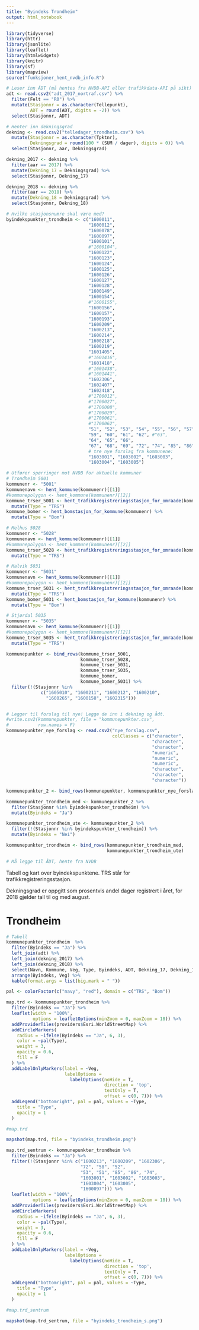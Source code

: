 ```yaml
---
title: "Byindeks Trondheim"
output: html_notebook
---
```


```r
library(tidyverse)
library(httr)
library(jsonlite)
library(leaflet)
library(htmlwidgets)
library(knitr)
library(sf)
library(mapview)
source("funksjoner_hent_nvdb_info.R")
```

```r
# Leser inn ÅDT (må hentes fra NVDB-API eller trafikkdata-API på sikt)
adt <- read.csv2("adt_2017_nortraf.csv") %>% 
  filter(Felt == "R0") %>% 
  mutate(Stasjonnr = as.character(Tellepunkt),
         ADT = round(ADT, digits = -2)) %>% 
  select(Stasjonnr, ADT)
```

```r
# Henter inn dekningsgrad
dekning <- read.csv2("telledager_trondheim.csv") %>% 
  mutate(Stasjonnr = as.character(Tpktnr),
         Dekningsgrad = round(100 * (SUM / dager), digits = 0)) %>% 
  select(Stasjonnr, aar, Dekningsgrad)

dekning_2017 <- dekning %>% 
  filter(aar == 2017) %>% 
  mutate(Dekning_17 = Dekningsgrad) %>% 
  select(Stasjonnr, Dekning_17)

dekning_2018 <- dekning %>% 
  filter(aar == 2018) %>% 
  mutate(Dekning_18 = Dekningsgrad) %>% 
  select(Stasjonnr, Dekning_18)

```

```r
# Hvilke stasjonsnumre skal være med?
byindekspunkter_trondheim <- c("1600011",
                               "1600012",
                               "1600078",
                               "1600097",
                               "1600101",
                               #"1600104",
                               "1600122",
                               "1600123",
                               "1600124",
                               "1600125",
                               "1600126",
                               "1600127",
                               "1600128",
                               "1600149",
                               "1600154",
                               #"1600155",
                               "1600156",
                               "1600157",
                               "1600193",
                               "1600209",
                               "1600213",
                               "1600214",
                               "1600218",
                               "1600219",
                               "1601405",
                               #"1601416",
                               "1601418",
                               #"1601438",
                               #"1601441",
                               "1602306",
                               "1602407",
                               "1602418",
                               #"1700012",
                               #"1700027",
                               #"1700008",
                               #"1700029",
                               #"1700061",
                               #"1700062",
                               "51", "52", "53", "54", "55", "56", "57", "58",
                               "59", "60", "61", "62", #"63", 
                               "64", "65", "66",
                               "67", "68", "69", "72", "74", "85", "86",
                               # tre nye forslag fra kommunene:
                               "1603001", "1603002", "1603003",
                               "1603004", "1603005")

```

```r
# Utfører spørringer mot NVDB for aktuelle kommuner
# Trondheim 5001
kommunenr <- "5001"
kommunenavn <- hent_kommune(kommunenr)[[1]]
#kommunepolygon <- hent_kommune(kommunenr)[[2]]
kommune_trser_5001 <- hent_trafikkregistreringsstasjon_for_omraade(kommunenr) %>% 
  mutate(Type = "TRS")
kommune_bomer <- hent_bomstasjon_for_kommune(kommunenr) %>% 
  mutate(Type = "Bom")

# Melhus 5028
kommunenr <- "5028"
kommunenavn <- hent_kommune(kommunenr)[[1]]
#kommunepolygon <- hent_kommune(kommunenr)[[2]]
kommune_trser_5028 <- hent_trafikkregistreringsstasjon_for_omraade(kommunenr) %>% 
  mutate(Type = "TRS")

# Malvik 5031
kommunenr <- "5031"
kommunenavn <- hent_kommune(kommunenr)[[1]]
#kommunepolygon <- hent_kommune(kommunenr)[[2]]
kommune_trser_5031 <- hent_trafikkregistreringsstasjon_for_omraade(kommunenr) %>% 
  mutate(Type = "TRS")
kommune_bomer_5031 <- hent_bomstasjon_for_kommune(kommunenr) %>% 
  mutate(Type = "Bom")

# Stjørdal 5035
kommunenr <- "5035"
kommunenavn <- hent_kommune(kommunenr)[[1]]
#kommunepolygon <- hent_kommune(kommunenr)[[2]]
kommune_trser_5035 <- hent_trafikkregistreringsstasjon_for_omraade(kommunenr) %>% 
  mutate(Type = "TRS")

kommunepunkter <- bind_rows(kommune_trser_5001,
                            kommune_trser_5028, 
                            kommune_trser_5031,
                            kommune_trser_5035,
                            kommune_bomer,
                            kommune_bomer_5031) %>% 
  filter(!(Stasjonnr %in% 
             c("1605010", "1600211", "1600212", "1600210", 
               "1600265", "1600158", "1602315"))) 


# Legger til forslag til nye! Legge de inn i dekning og ådt.
#write.csv2(kommunepunkter, file = "kommunepunkter.csv",
#           row.names = F)
kommunepunkter_nye_forslag <- read.csv2("nye_forslag.csv",
                                        colClasses = c("character",
                                                       "character",
                                                       "character",
                                                       "numeric",
                                                       "numeric",
                                                       "numeric",
                                                       "character",
                                                       "character",
                                                       "character"))

kommunepunkter_2 <- bind_rows(kommunepunkter, kommunepunkter_nye_forslag)

kommunepunkter_trondheim_med <- kommunepunkter_2 %>% 
  filter(Stasjonnr %in% byindekspunkter_trondheim) %>% 
  mutate(Byindeks = "Ja")

kommunepunkter_trondheim_ute <- kommunepunkter_2 %>% 
  filter(!(Stasjonnr %in% byindekspunkter_trondheim)) %>% 
  mutate(Byindeks = "Nei")

kommunepunkter_trondheim <- bind_rows(kommunepunkter_trondheim_med,
                                      kommunepunkter_trondheim_ute)

# Må legge til ÅDT, hente fra NVDB
```

Tabell og kart over byindekspunktene. TRS står for trafikkregistreringsstasjon. 

Dekningsgrad er oppgitt som prosentvis andel dager registrert i året, for 2018
gjelder tall til og med august.

# Trondheim

```r
# Tabell
kommunepunkter_trondheim  %>% 
  filter(Byindeks == "Ja") %>% 
  left_join(adt) %>% 
  left_join(dekning_2017) %>% 
  left_join(dekning_2018) %>% 
  select(Navn, Kommune, Veg, Type, Byindeks, ADT, Dekning_17, Dekning_18) %>% 
  arrange(Byindeks, Veg) %>% 
  kable(format.args = list(big.mark = " "))
```

```r
pal <- colorFactor(c("navy", "red"), domain = c("TRS", "Bom"))

map.trd <- kommunepunkter_trondheim %>% 
  filter(Byindeks == "Ja") %>% 
  leaflet(width = "100%", 
          options = leafletOptions(minZoom = 0, maxZoom = 18)) %>% 
  addProviderTiles(providers$Esri.WorldStreetMap) %>% 
  addCircleMarkers(
    radius = ~ifelse(Byindeks == "Ja", 6, 3),
    color = ~pal(Type),
    weight = 3,
    opacity = 0.6,
    fill = F
  ) %>% 
  addLabelOnlyMarkers(label = ~Veg,
                      labelOptions = 
                        labelOptions(noHide = T, 
                                     direction = 'top', 
                                     textOnly = T,
                                     offset = c(0, 7))) %>% 
  addLegend("bottomright", pal = pal, values = ~Type,
    title = "Type",
    opacity = 1
  )
```


```r
#map.trd
```

```r
mapshot(map.trd, file = "byindeks_trondheim.png")
```


```r
map.trd_sentrum <- kommunepunkter_trondheim %>% 
  filter(Byindeks == "Ja") %>% 
  filter(!(Stasjonnr %in% c("1600213", "1600209", "1602306",
                            "72", "58", "52",
                            "53", "51", "85", "86", "74",
                            "1603001", "1603002", "1603003",
                            "1603004", "1603005",
                            "1600097"))) %>% 
  leaflet(width = "100%", 
          options = leafletOptions(minZoom = 0, maxZoom = 18)) %>% 
  addProviderTiles(providers$Esri.WorldStreetMap) %>% 
  addCircleMarkers(
    radius = ~ifelse(Byindeks == "Ja", 6, 3),
    color = ~pal(Type),
    weight = 3,
    opacity = 0.6,
    fill = F
  ) %>% 
  addLabelOnlyMarkers(label = ~Veg,
                      labelOptions = 
                        labelOptions(noHide = T, 
                                     direction = 'top', 
                                     textOnly = T,
                                     offset = c(0, 7))) %>% 
  addLegend("bottomright", pal = pal, values = ~Type,
    title = "Type",
    opacity = 1
  )
```

```r
#map.trd_sentrum
```


```r
mapshot(map.trd_sentrum, file = "byindeks_trondheim_s.png")
```
